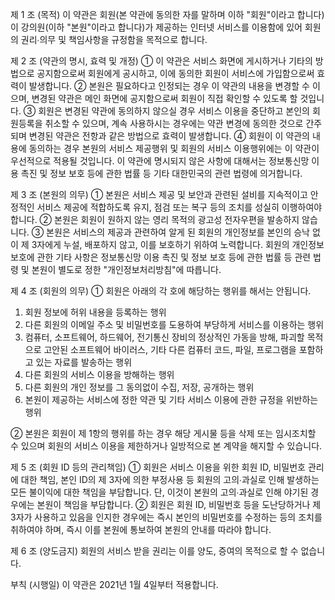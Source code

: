 제 1 조 (목적)
이 약관은 회원(본 약관에 동의한 자를 말하며 이하 "회원"이라고 합니다)이 강의원(이하 "본원"이라고 합니다)가 제공하는 인터넷 서비스를 이용함에 있어 회원의 권리∙의무 및 책임사항을 규정함을 목적으로 합니다.

제 2 조 (약관의 명시, 효력 및 개정)
① 이 약관은 서비스 화면에 게시하거나 기타의 방법으로 공지함으로써 회원에게 공시하고, 이에 동의한 회원이 서비스에 가입함으로써 효력이 발생합니다.
② 본원은 필요하다고 인정되는 경우 이 약관의 내용을 변경할 수 이으며, 변경된 약관은 메인 화면에 공지함으로써 회원이 직접 확인할 수 있도록 할 것입니다.
③ 회원은 변경된 약관에 동의하지 않으실 경우 서비스 이용을 중단하고 본인의 회원등록을 취소할 수 있으며, 계속 사용하시는 경우에는 약관 변경에 동의한 것으로 간주되며 변경된 약관은 전항과 같은 방법으로 효력이 발생합니다.
④ 회원이 이 약관의 내용에 동의하는 경우 본원의 서비스 제공행위 및 회원의 서비스 이용행위에는 이 약관이 우선적으로 적용될 것입니다. 이 약관에 명시되지 않은 사항에 대해서는 정보통신망 이용 촉진 및 정보 보호 등에 관한 법률 등 기타 대한민국의 관련 법령에 의거합니다.

제 3 조 (본원의 의무)
① 본원은 서비스 제공 및 보안과 관련된 설비를 지속적이고 안정적인 서비스 제공에 적합하도록 유지, 점검 또는 복구 등의 조치를 성실히 이행하여야 합니다.
② 본원은 회원이 원하지 않는 영리 목적의 광고성 전자우편을 발송하지 않습니다.
③ 본원은 서비스의 제공과 관련하여 알게 된 회원의 개인정보를 본인의 승낙 없이 제 3자에게 누설, 배포하지 않고, 이를 보호하기 위하여 노력합니다. 회원의 개인정보보호에 관한 기타 사항은 정보통신망 이용 촉진 및 정보 보호 등에 관한 법률 등 관련 법령 및 본원이 별도로 정한 "개인정보처리방침"에 따릅니다.

제 4 조 (회원의 의무)
① 회원은 아래의 각 호에 해당하는 행위를 해서는 안됩니다.

1. 회원 정보에 허위 내용을 등록하는 행위
2. 다른 회원의 이메일 주소 및 비밀번호를 도용하여 부당하게 서비스를 이용하는 행위
3. 컴퓨터, 소프트웨어, 하드웨어, 전기통신 장비의 정상적인 가동을 방해, 파괴할 목적으로 고안된 소프트웨어 바이러스, 기타 다른 컴퓨터 코드, 파일, 프로그램을 포함하고 있는 자료를 발송하는 행위
4. 다른 회원의 서비스 이용을 방해하는 행위
5. 다른 회원의 개인 정보를 그 동의없이 수집, 저장, 공개하는 행위
6. 본원이 제공하는 서비스에 정한 약관 및 기타 서비스 이용에 관한 규정을 위반하는 행위

② 본원은 회원이 제 1항의 행위를 하는 경우 해당 게시물 등을 삭제 또는 임시조치할 수 있으며 회원의 서비스 이용을 제한하거나 일방적으로 본 계약을 해지할 수 있습니다.

제 5 조 (회원 ID 등의 관리책임)
① 회원은 서비스 이용을 위한 회원 ID, 비밀번호 관리에 대한 책임, 본인 ID의 제 3자에 의한 부정사용 등 회원의 고의∙과실로 인해 발생하는 모든 불이익에 대한 책임을 부담합니다. 단, 이것이 본원의 고의∙과실로 인해 야기된 경우에는 본원이 책임을 부담합니다.
② 회원은 회원 ID, 비밀번호 등을 도난당하거나 제 3자가 사용하고 있음을 인지한 경우에는 즉시 본인의 비밀번호를 수정하는 등의 조치를 취하여야 하며, 즉시 이를 본원에 통보하여 본원의 안내를 따라야 합니다.

제 6 조 (양도금지)
회원의 서비스 받을 권리는 이를 양도, 증여의 목적으로 할 수 없습니다.

부칙 (시행일)
이 약관은 2021년 1월 4일부터 적용합니다.

